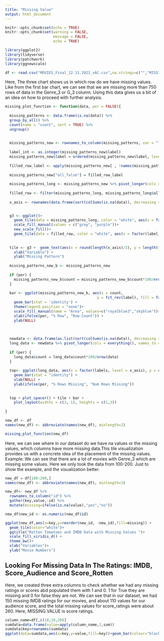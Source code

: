---
title: "Missing Value"
output: html_document
---

```{r setup, include=FALSE}

knitr::opts_chunk$set(echo = TRUE)
knitr::opts_chunk$set(warning = FALSE,
                      message = FALSE,
                      echo = TRUE)

library(ggplot2)
library(tidyverse)
library(patchwork)
library(ggnewscale)

df <- read.csv("MOVIES_Final_12.11.2021_vAC.csv",na.strings=c("","MISSING VALUE"))
```


Here, 
The three chart shows us in which row do we have missing values. Like from the first bar chart, we can see that we are missing more than 750 rows of data in the Genre_3 or G_3 column. Using this data gives us a bit of an idea on how to proceed with further analysis.

```{r echo=FALSE}

missing_plot_function <- function(data, per = FALSE){
  
  missing_patterns <- data.frame(is.na(data)) %>%
  group_by_all() %>%
  count(name = "count", sort = TRUE) %>%
  ungroup()
  
  
  missing_patterns_new <- rownames_to_column(missing_patterns, var = "label")
  
  label_int <- as.integer(missing_patterns_new$label)
  missing_patterns_new$label = ordered(missing_patterns_new$label, levels = label_int)
  
  filled_row_label <- apply(missing_patterns_new[ , !names(missing_patterns_new) %in% c("label","count")], 1, function(x) sum(as.numeric(x)) == 0)
  
  missing_patterns_new["all_false"] = filled_row_label
  
  missing_patterns_long <- missing_patterns_new %>% pivot_longer(cols = colnames(missing_patterns_new)[!names(missing_patterns_new) %in% c("label","count", "all_false")], names_to = "label_1", values_to = "values")
  
  filled_row <- filter(missing_patterns_long, missing_patterns_long$all_false == TRUE)
  
  x_axis <- rownames(data.frame(sort(colSums(is.na(data)), decreasing = TRUE)))
    

  g3 <- ggplot()+
    geom_tile(data = missing_patterns_long, color = "white", aes(x = factor(label_1, level = x_axis), y = fct_rev(label), fill = values))+
    scale_fill_manual(values = c("gray", "purple"))+
    new_scale_fill()+
    geom_tile(data = filled_row, color = "white", aes(x = factor(label_1, level = x_axis), y = fct_rev(label), alpha = 1))
  
  
  tile <- g3 +  geom_text(aes(x = round(length(x_axis)/2), y = length(filled_row_label) - which(filled_row_label)[1] + 1, label = "complete cases")) + theme(legend.position = "none") +
    xlab("Variable") +
    ylab("Missing Pattern")
  
  missing_patterns_new_b <- missing_patterns_new
  
  if (per) {
    missing_patterns_new_b$count = missing_patterns_new_b$count*100/nrow(data)
  }
  
  bar <- ggplot(missing_patterns_new_b, aes(x = count,
                                          y = fct_rev(label), fill = factor(ifelse(label==which(filled_row_label)[1],"Most Nan","Normal")))) +
    geom_bar(stat = 'identity') + 
    theme(legend.position = "none")+
    scale_fill_manual(name = "Area", values=c("royalblue3","skyblue"))+ 
    xlab(ifelse(per, "% Row", "Row Count")) + 
    ylab(NULL)
    
  
  
  newdata <- data.frame(as.list(sort(colSums(is.na(data)), decreasing = TRUE)))
  long_data <- newdata %>% pivot_longer(cols = everything(), names_to = "labels", values_to = "count" )
  
  if (per) {
    long_data$count = long_data$count*100/nrow(data)
  }
  
  top<- ggplot(long_data, aes(x = factor(labels, level = x_axis), y = count))+
    geom_bar(stat = "identity") +
    xlab(NULL) +
    ylab(ifelse(per, "% Rows Missing", "Num Rows Missing"))
  
  
  top + plot_spacer() + tile + bar + 
    plot_layout(widths = c(3, 1), heights = c(1,3))
  
}

new_df <- df
names(new_df) <- abbreviate(names(new_df), minlength=2)

missing_plot_function(new_df)

```

Here, we can see where in our dataset do we have na values or the missing values, which columns have more missing data.This tile visualization provides us with a concrete idea of the placement of the missing values. Example: We can see that there are a lot of movies with Genre_3 which are missing some values. Here we only took the data from 100-200. Just to show the example, and the visualization better.

```{r echo=FALSE}
new_df = df[100:200,]
names(new_df) <- abbreviate(names(new_df), minlength=3)

new_df<- new_df %>%
  rownames_to_column("id") %>%
  gather(key,value,-id) %>%
  mutate(missing=ifelse(is.na(value),"yes","no"))

new_df$new_id <- as.numeric(new_df$id)

ggplot(new_df,aes(x=key,y=reorder(new_id, -new_id),fill=missing)) +
  geom_tile(color="white")+
  ggtitle("Rotten Tomatoes and IMDB Data with Missing Values ")+
  scale_fill_viridis_d() +
  theme_bw()+
  xlab("Variables")+
  ylab("Movie Numbers")


```

## Looking For Missing Data In The Ratings: IMDB, Score_Audience and Score_Rotten
Here, we created three extra columns to check whether we had any missing ratings or scores abd populated them with 1 and 0. 1 for True they are missing and 0 for false they are not. We can see that in our dataset, we had 150 missing IMDB ratings for our movies, and about 110 values for our audience score, and the total missing values for score_ratings were about 260. Here, MISSING.VALUE is score ratings.

```{r echo=FALSE}

column_name=df[,c(18,19,20)]
sumdata=data.frame(value=apply(column_name,2,sum))
sumdata$key=rownames(sumdata)
ggplot(data=sumdata,aes(x=key,y=value,fill=key))+geom_bar(colour="black",stat="identity")

```

